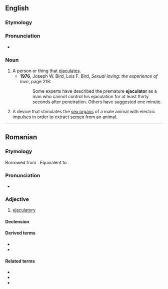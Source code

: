 ==English==

===Etymology===
{{suffix|en|ejaculate|or}}

===Pronunciation===
* {{IPA|en|/ɪˈd͡ʒækjəˌleɪtəɹ/}}

===Noun===
{{en-noun}}

# A person or thing that [[ejaculate]]s.
#* '''1976''', Joseph W. Bird, Lois F. Bird, ''Sexual loving: the experience of love'', page 218:
#*: Some experts have described the premature '''ejaculator''' as a man who cannot control his ejaculation for at least thirty seconds after penetration. Others have suggested one minute.
# A device that stimulates the [[sex organ]]s of a male animal with electric impulses in order to extract [[semen]] from an animal.

----

==Romanian==

===Etymology===
Borrowed from {{bor|ro|fr|éjaculateur}}. Equivalent to {{af|ro|ejacula|-tor}}.

===Pronunciation===
* {{IPA|ro|[eˌʒa.ku.laˈtor]}}

===Adjective===
{{ro-adj|f=ejaculatoare}}

# [[ejaculatory]]

====Declension====
{{ro-decl-adj|f=ejaculatoare}}

====Derived terms====
* {{l|ro|preejaculator}}
* {{l|ro|lichid preejaculator}}

====Related terms====
* {{l|ro|ejacula}}
* {{l|ro|ejaculare}}
* {{l|ro|ejaculație}}